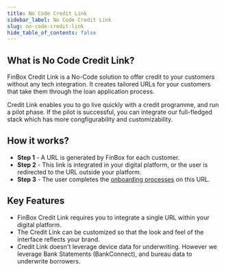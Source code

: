 ```yaml
---
title: No Code Credit Link
sidebar_label: No Code Credit Link
slug: no-code-credit-link
hide_table_of_contents: false
---
```



## What is No Code Credit Link?

FinBox Credit Link is a No-Code solution to offer credit to your customers without any tech integration. 
It creates tailored URLs for your customers that take them through the loan application process. 

Credit Link enables you to go live quickly with a credit programme, and run a pilot phase. If the pilot is successful, you can integrate our full-fledged stack which has more congfigurability and customizability.


## How it works?

* **Step 1** - A URL is generated by FinBox for each customer. 
* **Step 2** - This link is integrated in your digital platform, or the user is redirected to the URL outside your platform.
* **Step 3** - The user completes the [onboarding processes](/block/customer-onboarding) on this URL.

## Key Features

* FinBox Credit Link requires you to integrate a single URL within your digital platform.
* The Credit Link can be customized so that the look and feel of the interface reflects your brand.
* Credit Link doesn't leverage device data for underwriting. However we leverage Bank Statements (BankConnect), and bureau data to underwrite borrowers.


    
